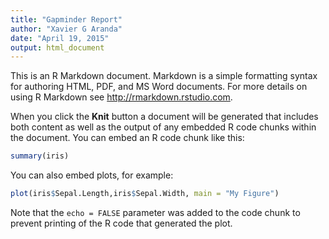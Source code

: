 ```yaml
---
title: "Gapminder Report"
author: "Xavier G Aranda"
date: "April 19, 2015"
output: html_document
---
```


This is an R Markdown document. Markdown is a simple formatting syntax for authoring HTML, PDF, and MS Word documents. For more details on using R Markdown see <http://rmarkdown.rstudio.com>.

When you click the **Knit** button a document will be generated that includes both content as well as the output of any embedded R code chunks within the document. You can embed an R code chunk like this:

```r
summary(iris)
```

You can also embed plots, for example:

```r
plot(iris$Sepal.Length,iris$Sepal.Width, main = "My Figure")
```

Note that the `echo = FALSE` parameter was added to the code chunk to prevent printing of the R code that generated the plot.
